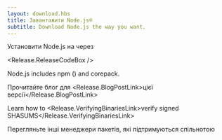 ```yaml
---
layout: download.hbs
title: Завантажити Node.js®
subtitle: Download Node.js the way you want.
---
```


<section>
  Установити Node.js <Release.VersionDropdown /> на  <Release.OperatingSystemDropdown /> через <Release.PlatformDropdown />

  <Release.ReleaseCodeBox />
</section>

<section>
  Node.js includes <LinkWithArrow href="https://npmjs.com">npm</LinkWithArrow> (<Release.NpmVersion />) and corepack.

  Прочитайте блог для <Release.BlogPostLink>цієї версії</Release.BlogPostLink>

  Learn how to <Release.VerifyingBinariesLink>verify signed SHASUMS</Release.VerifyingBinariesLink>

  Перегляньте інші <LinkWithArrow href="/download/package-manager/all">менеджери пакетів</LinkWithArrow>, які підтримуються спільнотою
</section>
